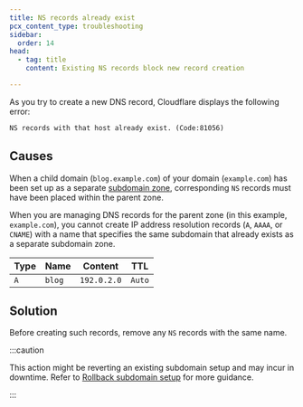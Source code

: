 ```yaml
---
title: NS records already exist
pcx_content_type: troubleshooting
sidebar:
  order: 14
head:
  - tag: title
    content: Existing NS records block new record creation

---
```



As you try to create a new DNS record, Cloudflare displays the following error:

```txt
NS records with that host already exist. (Code:81056)
```

## Causes

When a child domain (`blog.example.com`) of your domain (`example.com`) has been set up as a separate [subdomain zone](/dns/zone-setups/subdomain-setup/), corresponding `NS` records must have been placed within the parent zone.

When you are managing DNS records for the parent zone (in this example, `example.com`), you cannot create IP address resolution records (`A`, `AAAA`, or `CNAME`) with a name that specifies the same subdomain that already exists as a separate subdomain zone.

<Example>

| Type       | Name   | Content     | TTL    |
| ---------- | ------ | ----------- | ------ |
| `A`        | `blog` | `192.0.2.0` | `Auto` |

</Example>

## Solution

Before creating such records, remove any `NS` records with the same name.

:::caution

This action might be reverting an existing subdomain setup and may incur in downtime. Refer to [Rollback subdomain setup](/dns/zone-setups/subdomain-setup/rollback/) for more guidance.

:::
